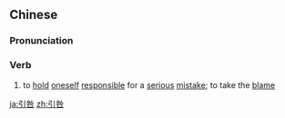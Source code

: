 ==Chinese==
{{zh-forms}}

===Pronunciation===
{{zh-pron
|m=yǐnjiù
|c=jan5 gau3
|mn=qz,xm,zz:ín-kiū
|cat=v
}}

===Verb===
{{zh-verb}}

# {{lb|zh|formal}} to [[hold]] [[oneself]] [[responsible]] for a [[serious]] [[mistake]]; to take the [[blame]]

[[ja:引咎]]
[[zh:引咎]]